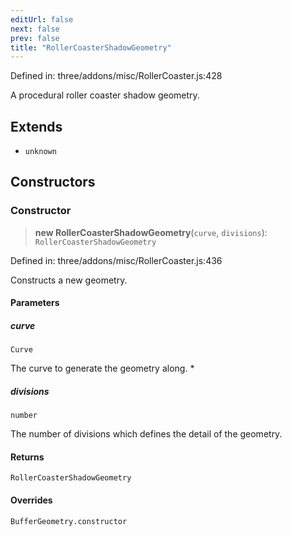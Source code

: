 ```yaml
---
editUrl: false
next: false
prev: false
title: "RollerCoasterShadowGeometry"
---
```


Defined in: three/addons/misc/RollerCoaster.js:428

A procedural roller coaster shadow geometry.

## Extends

- `unknown`

## Constructors

### Constructor

> **new RollerCoasterShadowGeometry**(`curve`, `divisions`): `RollerCoasterShadowGeometry`

Defined in: three/addons/misc/RollerCoaster.js:436

Constructs a new geometry.

#### Parameters

##### curve

`Curve`

The curve to generate the geometry along.
 *

##### divisions

`number`

The number of divisions which defines the detail of the geometry.

#### Returns

`RollerCoasterShadowGeometry`

#### Overrides

`BufferGeometry.constructor`
